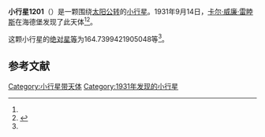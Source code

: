 {{Infobox planet
| bgcolour = #FFFFC0
| name = 1201 Strenua
| symbol = 
| image = 
| caption = 
| discovery = yes
| discovery_ref = 
| discoverer = [[卡尔·威廉·雷睦斯|卡尔·威廉·雷睦斯]]
| discovery_site = [[海德堡|海德堡]] 
| discovered = 1931年9月14日
| designations = yes
| mp_name = 
| named_after = 
| alt_names = 1931 RK/ 1931 TC / A907 GV / A909 UC / A916 FB
| mp_category = [[主带小行星|主带小行星]]
| orbit_ref = <ref name="a">[http://ssd.jpl.nasa.gov/sbdb.cgi?sstr=1201 1201 Strenua] {{Wayback|url=http://ssd.jpl.nasa.gov/sbdb.cgi?sstr=1201 |date=20140925075116 }}，小行星數據庫瀏覽器（JPL Small-Body Database Browser）－[[美国国家航空航天局|美国国家航空航天局]]喷气推进实验室</ref>
| epoch = 2456400.5 (2013年4月18日更新)
| aphelion = {{convert|2.808621984817937|AU|km|3|abbr=on|lk=out}}
| perihelion = {{convert|2.586178491129403|AU|km|3|abbr=on}}
| semimajor = {{convert|2.69740023797367|AU|km|3|abbr=on}}
| eccentricity = 0.041232942
| period = 1618.141566 [[日|日]]<br />4.43[[儒略年|儒略年]]
| avg_speed = 
| inclination = 7.006827324307755
| asc_node = 203.1617714926724
| mean_anomaly = 
| arg_peri = 164.7399421905048
| satellites = 
| physical_characteristics = yes
| dimensions = 
| mass = 
| density = 
| surface_grav = 
| escape_velocity = 
| sidereal_day = 
| axial_tilt = 
| pole_ecliptic_lat = 
| pole_ecliptic_lon = 
| albedo = 
| temperatures= 
| temp_name1 = 
| mean_temp_1 = 
| max_temp_1 = 
| temp_name2 = 
| max_temp_2 = 
| spectral_type = 
| abs_magnitude = 164.7399421905048
}}

'''小行星1201'''（{{lang-en|1201 Strenua}}）是一颗围绕[[太阳|太阳]][[公转|公转]]的[[小行星|小行星]]。1931年9月14日，[[卡尔·威廉·雷睦斯|卡尔·威廉·雷睦斯]]在海德堡发现了此天体<ref name="a" /><ref>{{cite news|title=小行星列表|url=http://cfa-www.harvard.edu/iau/lists/NumberedMPs.txt|accessdate=2013-07-08|newspaper=哈佛大学|archive-date=2008-05-17|archive-url=https://web.archive.org/web/20080517010638/http://cfa-www.harvard.edu/iau/lists/NumberedMPs.txt|dead-url=no}}</ref>。

这颗小行星的[[绝对星等|绝对星等]]为164.7399421905048等<ref name="a" />。

==参考文献==
{{reflist}}
{{Minor Planet Number|[[小行星1200|小行星1200]]|[[小行星1202|小行星1202]]}}

{{小天体}}

[[Category:小行星带天体|Category:小行星带天体]]
[[Category:1931年发现的小行星|Category:1931年发现的小行星]]

{{asteroid-stub}}